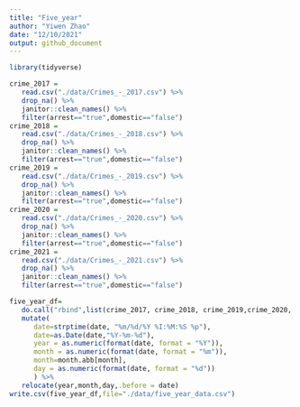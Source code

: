 ```yaml
---
title: "Five_year"
author: "Yiwen Zhao"
date: "12/10/2021"
output: github_document
---
```


```r
library(tidyverse)
```


```r
crime_2017 =
   read.csv("./data/Crimes_-_2017.csv") %>% 
   drop_na() %>% 
   janitor::clean_names() %>%
   filter(arrest=="true",domestic=="false")
crime_2018 =
   read.csv("./data/Crimes_-_2018.csv") %>% 
   drop_na() %>% 
   janitor::clean_names() %>%
   filter(arrest=="true",domestic=="false")
crime_2019 =
   read.csv("./data/Crimes_-_2019.csv") %>% 
   drop_na() %>% 
   janitor::clean_names() %>%
   filter(arrest=="true",domestic=="false")
crime_2020 =
   read.csv("./data/Crimes_-_2020.csv") %>% 
   drop_na() %>% 
   janitor::clean_names() %>%
   filter(arrest=="true",domestic=="false")
crime_2021 =
   read.csv("./data/Crimes_-_2021.csv") %>% 
   drop_na() %>% 
   janitor::clean_names() %>%
   filter(arrest=="true",domestic=="false")
```

```r
five_year_df=
   do.call("rbind",list(crime_2017, crime_2018, crime_2019,crime_2020, crime_2021)) %>% 
   mutate(
      date=strptime(date, "%m/%d/%Y %I:%M:%S %p"),
      date=as.Date(date,"%Y-%m-%d"),
      year = as.numeric(format(date, format = "%Y")),
      month = as.numeric(format(date, format = "%m")),
      month=month.abb[month],
      day = as.numeric(format(date, format = "%d"))
      ) %>% 
   relocate(year,month,day,.before = date)
write.csv(five_year_df,file="./data/five_year_data.csv")
```